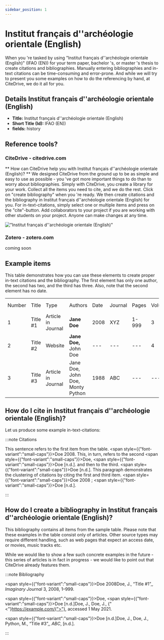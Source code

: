 ```yaml
---
sidebar_position: 1
---
```


# Institut français d''archéologie orientale (English)

When you 're tasked by using "Institut français d''archéologie orientale (English)" (IFAO (EN)) for your term paper, bachelor 's, or master 's thesis to create citations and bibliographies.
Manually entering bibliographies and in-text citations can be time-consuming and error-prone. And while we will try to present you some examples on how to do the referencing by hand, at CiteDrive, we do it all for you.

## Details  Institut français d''archéologie orientale (English)
* **Title:** Institut français d''archéologie orientale (English)
* **Short Title (Id):** IFAO (EN))
* **fields:** history

## Reference tools?
### CiteDrive - citedrive.com
** How can CiteDrive help you with Institut français d''archéologie orientale (English)? **
We designed CiteDrive from the ground up to be as simple and easy to use as possible - you 've got more important things to do than to worry about bibliographies. Simply with CiteDrive, you create a library for your work. Collect all the items you need to cite, and we do the rest. Click on "create bibliography" when you 're ready. We then create citations and the bibliography in Institut français d''archéologie orientale (English) for you. For in-text-citations, simply select one or multiple items and press on the "cite"-button. Add collaborators to your project if you are working with other students on your project. Anyone can make changes at any time.


!["Institut français d''archéologie orientale (English)"](images/institut-francais-darcheologie-orientale-english.svg "Choose Institut français d''archéologie orientale (English) in the CiteDrive App")

### Zotero - zotero.com

coming soon

## Example items

This table demonstrates how you can use these elements to create proper in-text citations and the bibliography. The first element has only one author, the second has two, and the third has three. Also, note that the second element has no date.


<table>
  <tr>
   <td>Number
   </td>
   <td>Title
   </td>
   <td>Type
   </td>
   <td>Authors
   </td>
   <td>Date
   </td>
   <td>Journal
   </td>
   <td>Pages
   </td>
   <td>Volume
   </td>
   <td>Issue
   </td>
   <td>Access Date
   </td>
  </tr>
  <tr>
   <td>1
   </td>
   <td>Title #1
   </td>
   <td>Article in Journal
   </td>
   <td><strong>Jane Doe</strong>
   </td>
   <td>2008
   </td>
   <td>XYZ
   </td>
   <td>1-999
   </td>
   <td>3
   </td>
   <td>2
   </td>
   <td>--
   </td>
  </tr>
  <tr>
   <td>
2
   </td>
   <td>Title #2
   </td>
   <td>Website
   </td>
   <td><strong>Jane Doe, </strong>John Doe
   </td>
   <td>---
   </td>
   <td>---
   </td>
   <td>---
   </td>
   <td>4
   </td>
   <td>---
   </td>
   <td>2020-05-01
   </td>
  </tr>
  <tr>
   <td>3
   </td>
   <td>Title #3
   </td>
   <td>Article in Journal
   </td>
   <td>Jane Doe, John Doe, Monty Python
   </td>
   <td>1988
   </td>
   <td>ABC
   </td>
   <td>---
   </td>
   <td>---
   </td>
   <td>16
   </td>
   <td>---
   </td>
  </tr>
</table>



## How do I cite in  Institut français d''archéologie orientale (English)?

Let us produce some example in-text-citations:

:::note Citations


This sentence refers to the first item from the table. <span style={{"font-variant":"small-caps"}}>Doe</span> 2008. This, in turn, refers to the second <span style={{"font-variant":"small-caps"}}>Doe</span>, <span style={{"font-variant":"small-caps"}}>Doe</span> [n.d.].
and then to the third.  <span style={{"font-variant":"small-caps"}}>Doe</span> [n.d.].
This paragraph demonstrates the clustering of citations by citing the first and third item. <span style={{"font-variant":"small-caps"}}>Doe</span> 2008 ; <span style={{"font-variant":"small-caps"}}>Doe</span> [n.d.].

:::

## How do I create a bibliography in Institut français d''archéologie orientale (English)?

This bibliography contains all items from the sample table. Please note that these examples in the table consist only of articles. Other source types may require different handling, such as web pages that expect an access date, or movies, music tracks etc.

While we would like to show a few such concrete examples in the future - this series of articles is in fact in progress - we would like to point out that CiteDrive already features them.

:::note Bibliography

<span style={{"font-variant":"small-caps"}}>Doe</span> 2008Doe, J., “Title #1”,, <i>Imaginary Journal</i> 3, 2008, 1–999.

<span style={{"font-variant":"small-caps"}}>Doe</span>, <span style={{"font-variant":"small-caps"}}>Doe</span> [n.d.]Doe, J., Doe, J., {"<"}https://example.com/{">"}, accessed 1 May 2021.

<span style={{"font-variant":"small-caps"}}>Doe</span> [n.d.]Doe, J., Doe, J., Python, M., “Title #3”,, <i>ABC</i>, [n.d.].



:::


        
